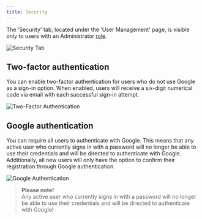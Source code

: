 ```yaml
---
title: Security
---
```


The 'Security' tab, located under the 'User Management' page, is visible only to users with an Administrator [role](/dashboard/user_management/user_roles).

![Security Tab](/images/dashboard/user_management/security_tab.png)

## Two-factor authentication

You can enable two-factor authentication for users who do not use Google as a sign-in option. When enabled, users will receive a six-digit numerical code via email with each successful sign-in attempt.

![Two-Factor Authentication](/images/dashboard/user_management/two-factor_authentication.png)

## Google authentication

You can require all users to authenticate with Google. This means that any active user who currently signs in with a password will no longer be able to use their credentials and will be directed to authenticate with Google. Additionally, all new users will only have the option to confirm their registration through Google authentication.

![Google Authentication](/images/dashboard/user_management/google_authentication.png)

> **Please note!**  
> Any active user who currently signs in with a password will no longer be able to use their credentials and will be directed to authenticate with Google!
